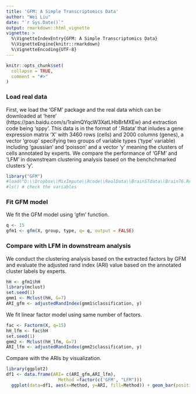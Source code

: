 ```yaml
---
title: 'GFM: A Simple Transcriptomics Data'
author: "Wei Liu"
date: "`r Sys.Date()`"
output: rmarkdown::html_vignette
vignette: >
  %\VignetteIndexEntry{GFM: A Simple Transcriptomics Data}
  %\VignetteEngine{knitr::rmarkdown}
  %\VignetteEncoding{UTF-8}
---
```


```r
knitr::opts_chunk$set(
  collapse = TRUE,
  comment = "#>"
)
```

### Load real data
First, we load the 'GFM' package and the real data which can be downloaded at 'here' (https://pan.baidu.com/s/1ralmQYqcW3XatLHbBrMXEw) and extraction code being 'sppy'. This data is in the format of '.Rdata' that inludes a gene expression matrix 'X' with 3460 rows (cells) and 2000 columns (genes), a vector 'group' specifying two groups of variable types ('type' variable) including 'gaussian' and 'poisson' and a vector 'y' meaning the clusters of cells annotated by experts. We compare the performance of 'GFM' and 'LFM' in downstream clustering analysis based on the benchchmarked clusters 'y'.
```r
library("GFM")
#load("D:\\Dropbox\\MixImpute\\Rcode\\RealData\\BrainSTdata\\Brain76.Rdata")
#ls() # check the variables
```

### Fit GFM model
We fit the GFM model using 'gfm' function.
```r
q <- 15
gfm1 <- gfm(X, group, type, q= q, output = FALSE)

```

### Compare with LFM in downstream analysis
We conduct the clustering analysis based on the extracted factors by GFM and evaluate the adjusted rand index (ARI) value based on the annotated cluster labels by experts. 
```r
hH <- gfm1$hH
library(mclust)
set.seed(1)
gmm1 <- Mclust(hH, G=7)
ARI_gfm <- adjustedRandIndex(gmm1$classification, y)

```

We fit linear factor model using same number of factors.
```r
fac <- Factorm(X, q=15)
hH_lfm <- fac$hH
set.seed(1)
gmm2 <- Mclust(hH_lfm, G=7)
ARI_lfm <- adjustedRandIndex(gmm2$classification, y)

```

Compare with the ARIs by visualization.
```r
library(ggplot2)
df1 <- data.frame(ARI= c(ARI_gfm,ARI_lfm),
                    Method =factor(c('GFM', "LFM")))
  ggplot(data=df1, aes(x=Method, y=ARI, fill=Method)) + geom_bar(position = "dodge", stat="identity",width = 0.5)
```


